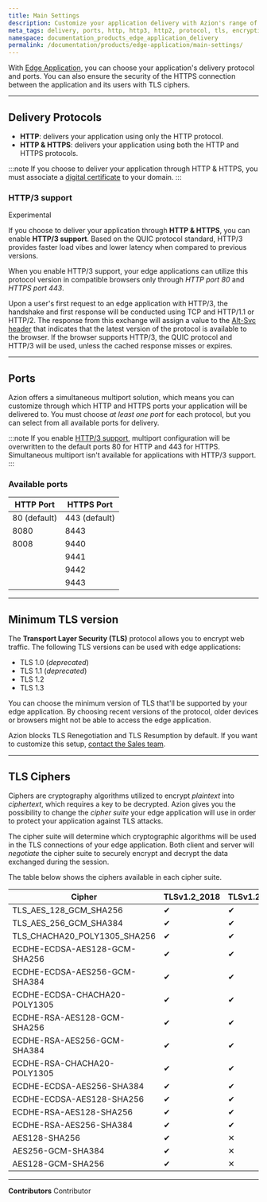 ```yaml
---
title: Main Settings
description: Customize your application delivery with Azion's range of protocol options including HTTP, HTTPS, and HTTP/3 support for a better user experience and secure your connection with TLS ciphers.
meta_tags: delivery, ports, http, http3, http2, protocol, tls, encryption
namespace: documentation_products_edge_application_delivery
permalink: /documentation/products/edge-application/main-settings/
---
```



With [Edge Application](/en/documentation/products/edge-application/), you can choose your application's delivery protocol and ports. You can also ensure the security of the HTTPS connection between the application and its users with TLS ciphers.

---

## Delivery Protocols

- **HTTP**: delivers your application using only the HTTP protocol.
- **HTTP & HTTPS**: delivers your application using both the HTTP and HTTPS protocols.

:::note
If you choose to deliver your application through HTTP & HTTPS, you must associate a [digital certificate](/en/documentation/products/edge-application/digital-certificates/) to your domain.
:::

### HTTP/3 support

<Badge variant="accent">
Experimental
</Badge>

If you choose to deliver your application through **HTTP & HTTPS**, you can enable **HTTP/3 support**. Based on the QUIC protocol standard, HTTP/3 provides faster load vibes and lower latency when compared to previous versions.

When you enable HTTP/3 support, your edge applications can utilize this protocol version in compatible browsers only through *HTTP port 80* and *HTTPS port 443*.

Upon a user's first request to an edge application with HTTP/3, the handshake and first response will be conducted using TCP and HTTP/1.1 or HTTP/2. The response from this exchange will assign a value to the [Alt-Svc header](https://developer.mozilla.org/en-US/docs/Web/HTTP/Headers/Alt-Svc) that indicates that the latest version of the protocol is available to the browser. If the browser supports HTTP/3, the QUIC protocol and HTTP/3 will be used, unless the cached response misses or expires.

---

## Ports

Azion offers a simultaneous multiport solution, which means you can customize through which HTTP and HTTPS ports your application will be delivered to. You must choose *at least one port* for each protocol, but you can select from all available ports for delivery.

:::note
If you enable [HTTP/3 support](#http3-support), multiport configuration will be overwritten to the default ports 80 for HTTP and 443 for HTTPS. Simultaneous multiport isn't available for applications with HTTP/3 support.
:::

### Available ports

| HTTP Port | HTTPS Port |
| --- | --- |
| 80 (default) | 443 (default) |
| 8080 | 8443 |
| 8008 | 9440 |
|  | 9441 |
|  | 9442 |
|  | 9443 |

---

## Minimum TLS version

The **Transport Layer Security (TLS)** protocol allows you to encrypt web traffic. The following TLS versions can be used with edge applications:

- TLS 1.0 (*deprecated*)
- TLS 1.1 (*deprecated*)
- TLS 1.2
- TLS 1.3

You can choose the minimum version of TLS that'll be supported by your edge application. By choosing recent versions of the protocol, older devices or browsers might not be able to access the edge application.

Azion blocks TLS Renegotiation and TLS Resumption by default. If you want to customize this setup, [contact the Sales team](https://www.azion.com/en/contact-sales/).

---

## TLS Ciphers

Ciphers are cryptography algorithms utilized to encrypt *plaintext* into *ciphertext*, which requires a key to be decrypted. Azion gives you the possibility to change the *cipher suite* your edge application will use in order to protect your application against TLS attacks.

The cipher suite will determine which cryptographic algorithms will be used in the TLS connections of your edge application. Both client and server will *negotiate* the cipher suite to securely encrypt and decrypt the data exchanged during the session.

The table below shows the ciphers available in each cipher suite.

| Cipher | TLSv1.2_2018 | TLSv1.2_2019 | TLSv1.2_2021 | TLSv1.3_2022 |
| --- | --- | --- | --- | --- |
| TLS_AES_128_GCM_SHA256 | ✔︎ | ✔︎ | ✔︎ | ✕ |
| TLS_AES_256_GCM_SHA384 | ✔︎ | ✔︎ | ✔︎ | ✕ |
| TLS_CHACHA20_POLY1305_SHA256 | ✔︎ | ✔︎ | ✔︎ | ✕ |
| ECDHE-ECDSA-AES128-GCM-SHA256 | ✔︎ | ✔︎ | ✔︎ | ✔︎ |
| ECDHE-ECDSA-AES256-GCM-SHA384 | ✔︎ | ✔︎ | ✔︎ | ✔︎ |
| ECDHE-ECDSA-CHACHA20-POLY1305 | ✔︎ | ✔︎ | ✔︎ | ✔︎ |
| ECDHE-RSA-AES128-GCM-SHA256 | ✔︎ | ✔︎ | ✔︎ | ✔︎ |
| ECDHE-RSA-AES256-GCM-SHA384 | ✔︎ | ✔︎ | ✔︎ | ✔︎ |
| ECDHE-RSA-CHACHA20-POLY1305 | ✔︎ | ✔︎ | ✔︎ | ✔︎ |
| ECDHE-ECDSA-AES256-SHA384 | ✔︎ | ✔︎ | ✕ | ✕ |
| ECDHE-ECDSA-AES128-SHA256 | ✔︎ | ✔︎ | ✕ | ✕ |
| ECDHE-RSA-AES128-SHA256 | ✔︎ | ✔︎ | ✕ | ✕ |
| ECDHE-RSA-AES256-SHA384 | ✔︎ | ✔︎ | ✕ | ✕ |
| AES128-SHA256 | ✔︎ | ✕ | ✕ | ✕ |
| AES256-GCM-SHA384 | ✔︎ | ✕ | ✕ | ✕ |
| AES128-GCM-SHA256 | ✔︎ | ✕ | ✕ | ✕ |



---


**Contributors** <ContributorList>Contributor</ContributorList>
